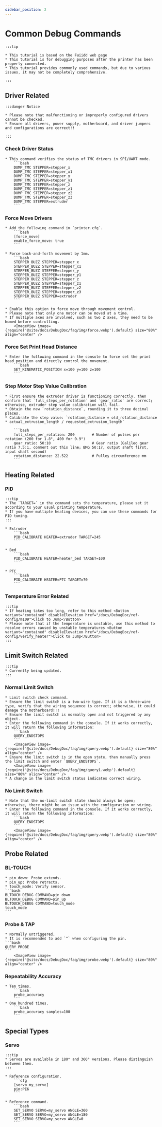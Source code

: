 ```yaml
---
sidebar_position: 2
---
```









# Common Debug Commands

    :::tip

    * This tutorial is based on the Fuiidd web page
    * This tutorial is for debugging purposes after the printer has been properly connected.
    * This tutorial provides commonly used commands, but due to various issues, it may not be completely comprehensive.

    :::

## Driver Related

    :::danger Notice

    * Please note that malfunctioning or improperly configured drivers cannot be checked.
    * Ensure all drivers, power supply, motherboard, and driver jumpers and configurations are correct!!

    :::


### Check Driver Status

    * This command verifies the status of TMC drivers in SPI/UART mode.
        ```bash
        DUMP_TMC STEPPER=stepper_x
        DUMP_TMC STEPPER=stepper_x1
        DUMP_TMC STEPPER=stepper_y
        DUMP_TMC STEPPER=stepper_y1
        DUMP_TMC STEPPER=stepper_z
        DUMP_TMC STEPPER=stepper_z1
        DUMP_TMC STEPPER=stepper_z2
        DUMP_TMC STEPPER=stepper_z3
        DUMP_TMC STEPPER=extruder
        ```

### Force Move Drivers

    * Add the following command in `printer.cfg`.
        ```bash
        [force_move]
        enable_force_move: true
        ```

    * Force back-and-forth movement by 1mm.
        ```bash
        STEPPER_BUZZ STEPPER=stepper_x
        STEPPER_BUZZ STEPPER=stepper_x1
        STEPPER_BUZZ STEPPER=stepper_y
        STEPPER_BUZZ STEPPER=stepper_y1
        STEPPER_BUZZ STEPPER=stepper_z
        STEPPER_BUZZ STEPPER=stepper_z1
        STEPPER_BUZZ STEPPER=stepper_z2
        STEPPER_BUZZ STEPPER=stepper_z3
        STEPPER_BUZZ STEPPER=extruder
        ```

    * Enable this option to force move through movement control.
    * Please note that only one motor can be moved at a time.
    * If multiple axes are involved, such as two Z axes, they need to be homed before controlling.
        <ImageView image={require('@site/docs/DebugDoc/faq/img/force.webp').default} size="80%" align="center" />

### Force Set Print Head Distance

    * Enter the following command in the console to force set the print head position and directly control the movement.
        ```bash
        SET_KINEMATIC_POSITION x=100 y=100 z=100
        ```

### Step Motor Step Value Calibration
    * First ensure the extruder driver is functioning correctly, then confirm that `full_steps_per_rotation` and `gear_ratio` are correct; otherwise, extruder step value calibration will fail.
    * Obtain the new `rotation_distance`, rounding it to three decimal places.
    * Calibrate the step value: `rotation_distance = old_rotation_distance * actual_extrusion_length / requested_extrusion_length`
    
        ```bash
        full_steps_per_rotation: 200        # Number of pulses per rotation (200 for 1.8°, 400 for 0.9°)
        gear_ratio: 50:10                   # Gear ratio (Galileo gear ratio 7.5:1, comment out this line; BMG 50:17, output shaft first, input shaft second)
        rotation_distance: 22.522           # Pulley circumference mm
        ```

## Heating Related

### PID
    :::tip
    * The `TARGET=` in the command sets the temperature, please set it according to your usual printing temperature.
    * If you have multiple heating devices, you can use these commands for PID tuning.
    :::

    * Extruder
        ```bash
        PID_CALIBRATE HEATER=extruder TARGET=245
        ```

    * Bed
        ```bash
        PID_CALIBRATE HEATER=heater_bed TARGET=100
        ```

    * PTC
        ```bash
        PID_CALIBRATE HEATER=PTC TARGET=70
        ```

### Temperature Error Related

    :::tip
    * If heating takes too long, refer to this method <Button variant="contained" disableElevation href="/docs/DebugDoc/ref-config/m109">Click to Jump</Button>
    * Please note that if the temperature is unstable, use this method to resolve errors caused by unstable temperatures <Button variant="contained" disableElevation href="/docs/DebugDoc/ref-config/verify_heater">Click to Jump</Button>
    :::

## Limit Switch Related

    :::tip
    * Currently being updated.
    :::

### Normal Limit Switch
    * Limit switch check command.
    * Ensure the limit switch is a two-wire type. If it is a three-wire type, verify that the wiring sequence is correct; otherwise, it could damage the motherboard!!!
    * Ensure the limit switch is normally open and not triggered by any object.
    * Enter the following command in the console. If it works correctly, it will return the following information:
        ```bash
        QUERY_ENDSTOPS
        ```
        <ImageView image={require('@site/docs/DebugDoc/faq/img/query.webp').default} size="80%" align="center" />
    * Ensure the limit switch is in the open state, then manually press the limit switch and enter `QUERY_ENDSTOPS`.
        <ImageView image={require('@site/docs/DebugDoc/faq/img/query1.webp').default} size="80%" align="center" />
    * A change in the limit switch status indicates correct wiring.

### No Limit Switch
    * Note that the no-limit switch state should always be open; otherwise, there might be an issue with the configuration or wiring.
    * Enter the following command in the console. If it works correctly, it will return the following information:
        ```bash
        QUERY_ENDSTOPS
        ```
        <ImageView image={require('@site/docs/DebugDoc/faq/img/query.webp').default} size="80%" align="center" />

## Probe Related

### BL-TOUCH

    * pin_down: Probe extends.
    * pin_up: Probe retracts.
    * touch_mode: Verify sensor.
    ```bash
    BLTOUCH_DEBUG COMMAND=pin_down
    BLTOUCH_DEBUG COMMAND=pin_up
    BLTOUCH_DEBUG COMMAND=touch_mode
    touch_mode
    ```

### Probe & TAP

    * Normally untriggered.
    * It is recommended to add `^` when configuring the pin.
    ```bash
    QUERY_PROBE
    ```
        <ImageView image={require('@site/docs/DebugDoc/faq/img/probe.webp').default} size="80%" align="center" />

### Repeatability Accuracy
    * Ten times.
        ```bash
        probe_accuracy
        ```
    * One hundred times.
        ```bash
        probe_accuracy samples=100
        ```

## Special Types

### Servo

    :::tip
    * Servos are available in 180° and 360° versions. Please distinguish between them.
    :::

    * Reference configuration.
        ```cfg
        [servo my_servo]
        pin:PE6
        ```

    * Reference command.
        ```bash
        SET_SERVO SERVO=my_servo ANGLE=360
        SET_SERVO SERVO=my_servo ANGLE=180
        SET_SERVO SERVO=my_servo ANGLE=0
        ```